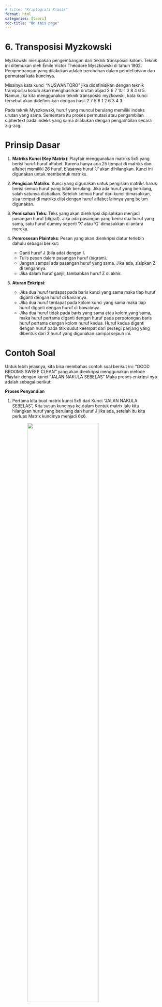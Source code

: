 ```yaml
---
# title: "Kriptografi Klasik"
format: html
categories: [teori]
toc-title: "On this page"
---
```


# 6. Transposisi Myzkowski {.unnumbered}

Myzkowski merupakan pengembangan dari teknik transposisi kolom. Teknik ini ditemukan oleh Émile Victor Théodore Myszkowski di tahun 1902. Pengembangan yang dilakukan adalah perubahan dalam pendefinisian dan permutasi kata kuncinya.

Misalnya kata kunci “NUSWANTORO” jika didefinisikan dengan teknik transposisi kolom akan menghasilkan urutan abjad 2 9 7 10 1 3 8 4 6 5. Namun jika kita menggunakan teknik transposisi myzkowski, kata kunci tersebut akan didefinisikan dengan hasil 2 7 5 8 1 2 6 3 4 3.

Pada teknik Myszkowski, huruf yang muncul berulang memiliki indeks urutan yang sama. Sementara itu proses permutasi atau pengambilan ciphertext pada indeks yang sama dilakukan dengan pengambilan secara zig-zag.

# Prinsip Dasar 

1. **Matriks Kunci (Key Matrix)**: Playfair menggunakan matriks 5x5 yang berisi huruf-huruf alfabet. Karena hanya ada 25 tempat di matriks dan alfabet memiliki 26 huruf, biasanya huruf 'J' akan dihilangkan. Kunci ini digunakan untuk membentuk matriks.

2. **Pengisian Matriks**: Kunci yang digunakan untuk pengisian matriks harus berisi semua huruf yang tidak berulang. Jika ada huruf yang berulang, salah satunya diabaikan. Setelah semua huruf dari kunci dimasukkan, sisa tempat di matriks diisi dengan huruf alfabet lainnya yang belum digunakan.

3. **Pemisahan Teks**: Teks yang akan dienkripsi dipisahkan menjadi pasangan huruf (digraf). Jika ada pasangan yang berisi dua huruf yang sama, satu huruf dummy seperti 'X' atau 'Q' dimasukkan di antara mereka.

4. **Pemrosesan Plainteks**: Pesan yang akan dienkripsi diatur terlebih dahulu sebagai berikut:
    - Ganti huruf J (bila ada) dengan I.
    - Tulis pesan dalam pasangan huruf (bigram).
    - Jangan sampai ada pasangan huruf yang sama. Jika ada, sisipkan Z di tengahnya.
    - Jika dalam huruf ganjil, tambahkan huruf Z di akhir.

5. **Aturan Enkripsi**:
    - Jika dua huruf terdapat pada baris kunci yang sama maka tiap huruf diganti dengan huruf di kanannya.
    - Jika dua huruf terdapat pada kolom kunci yang sama maka tiap huruf diganti dengan huruf di bawahnya.
    - Jika dua huruf tidak pada baris yang sama atau kolom yang sama, maka huruf pertama diganti dengan huruf pada perpotongan baris huruf pertama dengan kolom huruf kedua. Huruf kedua diganti dengan huruf pada titik sudut keempat dari persegi panjang yang dibentuk dari 3 huruf yang digunakan sampai sejauh ini.

# Contoh Soal
Untuk lebih jelasnya, kita bisa membahas contoh soal berikut ini:
“GOOD BROOMS SWEEP CLEAN” yang akan dienkripsi menggunakan metode Playfair dengan kunci “JALAN NAKULA SEBELAS” Maka proses enkripsi nya adalah sebagai berikut:

**Proses Penyandian**

1. Pertama kita buat matrix kunci 5x5 dari Kunci "JALAN NAKULA SEBELAS", Kita susun kuncinya ke dalam bentuk matrix lalu kita hilangkan huruf yang berulang dan huruf J jika ada, setelah itu kita perluas Matrix kuncinya menjadi 6x6.

    ![](assets/kriptografi/playfair1.png){width="70%" 
    style="text-align:center;"}

2. Kedua kita proses Plainteks dengan aturan yang ada di atas tadi:
    - Ganti huruf J (bila ada) dengan I.
    - Tulis pesan dalam pasangan huruf (bigram).
    - Jangan sampai ada pasangan huruf yang sama. Jika ada, sisipkan Z di tengahnya.
    - Jika dalam huruf ganjil, tambahkan huruf Z di akhir.

    ![](assets/kriptografi/playfair2.png){width="70%" 
    style="text-align:center;"}

3. Jadi hasil akhir dari pemrosesan dari plainteks yaitu : GO OD BR OZ OM SZ SW EZ EP CL EA NZ

4. Selanjutnya kita akan belajar bagaimana proses enkripsi dari Plainteks yang sudah diproses terhadap Matrix kunci tadi yang sudah dibuat. dengan 3 aturan enkripsi yang ada di atas tadi.

    ![](assets/kriptografi/playfair3.png){width="70%" 
    style="text-align:center;"}

5. Jadi Cipherteks yang terbentuk dari proses enkripsi adalah :
    FP TS CQ TV TF DV EV DW GW EK SL UX

# Implementasi Pada Python

Deklarasi list abjad yang berisi huruf a-z tanpa huruf j
```python
abjad = ['a', 'b', 'c', 'd', 'e', 'f', 'g', 'h', 'i', 'j', 'k', 'l', 'm', 'n', 'o', 'p', 'q', 'r', 's', 't', 'u', 'v', 'w', 'x', 'y', 'z']
```

Memasukkan plaintext
```python
plaintext_playfair = input("Masukkan teks yang akan dienkripsi: ")
```

Menghilangkan spasi pada plaintext dan membuat plaintext menjadi lowercase
```python
plaintext_playfair = plaintext_playfair.replace(' ','').lower()
print(plaintext_playfair)
```

Memasukkan kunci
```python
key_playfair = input("Masukkan kunci: ")
```

## Pemrosesan Kunci

Menghilangkan spasi pada kunci dan membuat kunci menjadi lowercase
```python
key_playfair = key_playfair.replace(' ','').lower()
print(key_playfair)
```

Menghapus huruf 'j' jika ada di kunci
```python
key_playfair = key_playfair.replace('j', '')
print(key_playfair)
```
Menghapus huruf yang berulang
```python
key_result = []
for i in key_playfair:
  if i not in key_result:
    key_result.append(i)
print(key_result)
```
perulangan untuk menghapus huruf yang berulang dengan menambahkan kondisi apakah huruf tersebut sudah ditambahkan ke list key_result

Menambahkan sisa huruf alphabet yang belum ada ke dalam matrix kunci
```python
for i in abjad:
  if i != 'j' and i not in key_result:
    key_result.append(i)
print(key_result)
```

Membuat matrix kunci 5x5
```python
key_created = []
while key_result!= []:
  key_created.append(key_result[:5])
  key_result = key_result[5:]
for row in key_created:
        print(row)
```
## Proses Enkripsi

Mengganti huruf 'j' yang ada di plainteks menjadi huruf 'i'
```python
plaintext_playfair = plaintext_playfair.replace('j', 'i')
print(plaintext_playfair)
```

Proses pembuatan plaintext menjadi bentuk bigram atau pasangan huruf
```python
bigram_plaintext = []
# perulangan untuk menambahkan pasangan huruf atau bigram ke dalam list bigram_plaintext
i = 0
while i<len(plaintext_playfair):
  x = plaintext_playfair[i]
  y = ''

  # situasi jika berada di huruf terakhir di plaintext
  if((i+1) == len(plaintext_playfair)):
    y = 'z'
  else:
    y = plaintext_playfair[i+1]

  # jika hurufnya keduanya sama, maka disisipkan z di tengahnya
  if(x!=y):
    bigram_plaintext.append(x+y)
    i += 2
  else:
    bigram_plaintext.append(x+'z')
    i += 1
print(bigram_plaintext)
```

Penjelasan prosesnya:

- `bigram_plaintext = []` adalah sebuah list kosong yang akan diisi dengan pasangan huruf (bigram) yang diambil dari `plaintext_playfair`.
- `while` loop digunakan untuk iterasi melalui teks `plaintext_playfair` sampai semua huruf di teks tersebut telah diproses. Loop ini akan berlanjut selama `i` kurang dari panjang teks `plaintext_playfair`. Jadi perulangan ini digunakan untuk memproses semua huruf yang ada di `plaintext_playfair`.
- `x = plaintext_playfair[i]` dan `y = ''` adalah variabel yang digunakan untuk menampung huruf bigram pertama dan kedua dengan inisiasi nilai awal itu nilai dari plaintext_playfair[i] dan string kosong.
- Selanjutnya untuk pengkondisian pertama itu digunakan untuk kondisi dimana sudah sampai huruf terkahir dalam `plaintext_playfair`.
- Terakhir untuk pengkondisian kedua itu digunakan untuk kondisi dimana kedua hurufnya itu sama.

Proses substitusi plainteks dengan 3 aturan yang sudah di jelaskan diatas
```python
bigram_ciphertext = []
# perulangan untuk mencari bigram ciphertex
for bigram in bigram_plaintext:
  flag = False
  # cek aturan 1, apakah pasangan huruf plaintext berada di baris yang sama
  for row in key_created:
    # jika berada di baris yang sama maka huruf yang berada di sebelah kanannya ditambahkan ke bigram ciphertext
    if(bigram[0] in row and bigram[1] in row):
      x1 = row.index(bigram[0])
      x2 = row.index(bigram[1])
      cipher_created = row[(x1 + 1) % 5] + row[(x2 + 1) % 5]
      bigram_ciphertext.append(cipher_created)
      flag = True
  if flag:
    continue

  # cek aturan 2, apakah pasangan huruf plaintext berada di kolom yang sama
  for j in range(5):
    col = ''.join([key_created[i][j] for i in range(5)])
    # jika berada di kolom yang sama maka huruf yang berada di bawahnya ditambahkan ke bigram ciphertext
    if(bigram[0] in col and bigram[1] in col):
      y1 = col.index(bigram[0])
      y2 = col.index(bigram[1])
      cipher_created = col[(y1 + 1) % 5] + col[(y2 + 1) % 5]
      bigram_ciphertext.append(cipher_created)
      flag = True
  if flag:
    continue

  foundOne = False
  foundTwo = False

  # cek aturan 3, apakah pasangan huruf plaintext berada di baris dan kolom yang berbeda
  for i in range(5):
    row = key_created[i]
    # jika huruf pertama dalam bigram ada pada baris urutan ke 'i'
    if(bigram[0] in row):
      x1 = i
      y1 = row.index(bigram[0])
      foundOne = True
    # jika huruf kedua dalam bigram ada pada baris urutan ke 'i'
    if(bigram[1] in row):
      x2 = i
      y2 = row.index(bigram[1])
      foundTwo = True
    # jika kedua posisi pasangan huruf atau bigram sudah diketahui, maka pembentukan cipher sesuai aturan ketiga dilakukan
    if foundOne and foundTwo:
      cipher_created = key_created[x1][y2] + key_created[x2][y1]
      bigram_ciphertext.append(cipher_created)
      break
print(bigram_ciphertext)
```

Penjelasan prosesnya:

- `bigram_ciphertext` adalah list kosong yang akan diisi dengan pasangan huruf (bigram) yang telah dienkripsi dari `bigram_plaintext`.
- `for bigram in bigram_plaintext:` digunakan untuk iterasi melalui setiap bigram yang ada dalam `bigram_plaintext`.
- `flag = False` adalah variabel boolean yang digunakan untuk menandai apakah aturan tertentu sudah dipenuhi sehingga tidak perlu memeriksa aturan lainnya untuk bigram yang sama.
- Pemeriksaan Aturan 1: Baris yang Sama

```python
for row in key_created:
    if(bigram[0] in row and bigram[1] in row):
        x1 = row.index(bigram[0])
        x2 = row.index(bigram[1])
        cipher_created = row[(x1 + 1) % 5] + row[(x2 + 1) % 5]
        bigram_ciphertext.append(cipher_created)
        flag = True
```

- Loop ini memeriksa setiap baris (`row`) dalam matriks kunci (`key_created`).
- Jika kedua huruf dalam bigram (`bigram[0]` dan `bigram[1]`) berada di baris yang sama (`row`), maka:
    - Indeks masing-masing huruf dalam baris ditemukan (`x1` dan `x2`).
    - Huruf di sebelah kanan dari masing-masing huruf ditentukan dengan menggunakan (`index + 1) % 5` untuk menangani kasus melingkar (huruf di ujung kanan).
    - Huruf-huruf ini kemudian digabungkan menjadi `cipher_created` dan ditambahkan ke `bigram_ciphertext`.
    - `flag` diatur ke `True` untuk menandai bahwa aturan ini telah diterapkan, dan loop berhenti memeriksa aturan lain untuk bigram ini.
- Lanjut ke Bigram Berikutnya Jika Aturan 1 Terpenuhi

```python
if flag:
    continue
```

- Jika `flag` `True`, bigram ini sudah diproses, dan loop lanjut ke bigram berikutnya tanpa memeriksa aturan lainnya.
- Pemeriksaan Aturan 2: Kolom yang Sama

```Python
for j in range(5):
    col = ''.join([key_created[i][j] for i in range(5)])
    if(bigram[0] in col and bigram[1] in col):
        y1 = col.index(bigram[0])
        y2 = col.index(bigram[1])
        cipher_created = col[(y1 + 1) % 5] + col[(y2 + 1) % 5]
        bigram_ciphertext.append(cipher_created)
        flag = True
```

- Loop ini memeriksa setiap kolom dalam matriks kunci (`key_created`).
- Setiap kolom (`col`) dibentuk dengan menggabungkan huruf-huruf dari setiap baris pada indeks `j`.
- Jika kedua huruf dalam bigram (`bigram[0]` dan `bigram[1]`) berada di kolom yang sama (`col`), maka:
    - Indeks masing-masing huruf dalam kolom ditemukan (`y1` dan `y2`).
    - Huruf di bawah masing-masing huruf ditentukan dengan menggunakan `(index + 1) % 5` untuk menangani kasus melingkar (huruf di ujung bawah).
    - Huruf-huruf ini kemudian digabungkan menjadi `cipher_created` dan ditambahkan ke `bigram_ciphertext`.
    - `flag` diatur ke `True`, dan loop berhenti memeriksa aturan lain untuk bigram ini.
- Lanjut ke Bigram Berikutnya Jika Aturan 2 Terpenuhi

```Python
if flag:
    continue

```

- Jika `flag` `True`, bigram ini sudah diproses, dan loop lanjut ke bigram berikutnya tanpa memeriksa aturan lainnya.
- Pemeriksaan Aturan 3: Baris dan Kolom Berbeda

```Python
foundOne = False
foundTwo = False

for i in range(5):
    row = key_created[i]
    if(bigram[0] in row):
        x1 = i
        y1 = row.index(bigram[0])
        foundOne = True
    if(bigram[1] in row):
        x2 = i
        y2 = row.index(bigram[1])
        foundTwo = True
    if foundOne and foundTwo:
        cipher_created = key_created[x1][y2] + key_created[x2][y1]
        bigram_ciphertext.append(cipher_created)
        break
```

- Loop ini memeriksa setiap baris dalam matriks kunci (`key_created`) untuk menemukan posisi huruf pertama dan kedua dari bigram.
- Jika huruf pertama (`bigram[0]`) ditemukan dalam baris `i`, indeks baris (`x1`) dan kolom (`y1`) disimpan, dan `foundOne` diatur ke `True`.
- Jika huruf kedua (`bigram[1]`) ditemukan dalam baris `i`, indeks baris (`x2`) dan kolom (`y2`) disimpan, dan `foundTwo` diatur ke True.
- Jika kedua huruf ditemukan (`foundOne` dan `foundTwo`), aturan ketiga diterapkan:
    - Huruf di posisi silang yang berlawanan diambil dari matriks kunci: `key_created[x1][y2]` dan `key_created[x2][y1]`.
    - Huruf-huruf ini digabungkan menjadi `cipher_created` dan ditambahkan ke `bigram_ciphertext`.
    - Loop dihentikan dengan `break` karena bigram telah diproses.

Hasil enkripsi
```Python
hasil_enkripsi = ''.join(bigram_ciphertext)
print(hasil_enkripsi)
```

## Proses Dekripsi

Memasukkan ciphertext
```Python
ciphertext_playfair = input("Masukkan teks yang akan di dekripsi: ")
```

Proses pembuatan ciphertext menjadi bentuk bigram atau pasangan huruf
```Python
bigram_ciphertext = [ciphertext_playfair[i:i+2] for i in range(0, len(ciphertext_playfair), 2)]
print(bigram_ciphertext)
```

Proses substitusi Cipherteks dengan 3 aturan yang sudah di jelaskan diatas
```Python
bigram_dekripsi = []
# perulangan untuk mencari bigram decrypt text
for bigram in bigram_ciphertext:
  flag = False
  # cek aturan 1, apakah pasangan huruf ciphertext berada di baris yang sama
  for row in key_created:
    # jika berada di baris yang sama maka huruf yang berada di sebelah kanannya ditambahkan ke bigram decrypt text
    if(bigram[0] in row and bigram[1] in row):
      x1 = row.index(bigram[0])
      x2 = row.index(bigram[1])
      decrypt_created = row[(x1 - 1) % 5] + row[(x2 - 1) % 5]
      bigram_dekripsi.append(decrypt_created)
      flag = True
  if flag:
    continue

  # cek aturan 2, apakah pasangan huruf ciphertext berada di kolom yang sama
  for j in range(5):
    col = ''.join([key_created[i][j] for i in range(5)])
    # jika berada di kolom yang sama maka huruf yang berada di bawahnya ditambahkan ke bigram decrypt text
    if(bigram[0] in col and bigram[1] in col):
      y1 = col.index(bigram[0])
      y2 = col.index(bigram[1])
      decrypt_created = col[(y1 - 1) % 5] + col[(y2 - 1) % 5]
      bigram_dekripsi.append(decrypt_created)
      flag = True
  if flag:
    continue

  foundOne = False
  foundTwo = False

  # cek aturan 3, apakah pasangan huruf ciphertext berada di baris dan kolom yang berbeda
  for i in range(5):
    row = key_created[i]
    # jika huruf pertama dalam bigram ada pada baris urutan ke 'i'
    if(bigram[0] in row):
      x1 = i
      y1 = row.index(bigram[0])
      foundOne = True
    # jika huruf kedua dalam bigram ada pada baris urutan ke 'i'
    if(bigram[1] in row):
      x2 = i
      y2 = row.index(bigram[1])
      foundTwo = True
    # jika kedua posisi pasangan huruf atau bigram sudah diketahui, maka pembentukan cipher sesuai aturan ketiga dilakukan
    if foundOne and foundTwo:
      decrypt_created = key_created[x1][y2] + key_created[x2][y1]
      bigram_dekripsi.append(decrypt_created)
      break
print(bigram_dekripsi)
```

Hasil dekripsi
```Python
hasil_dekripsi = ''.join(bigram_dekripsi)
print(hasil_dekripsi)
```
